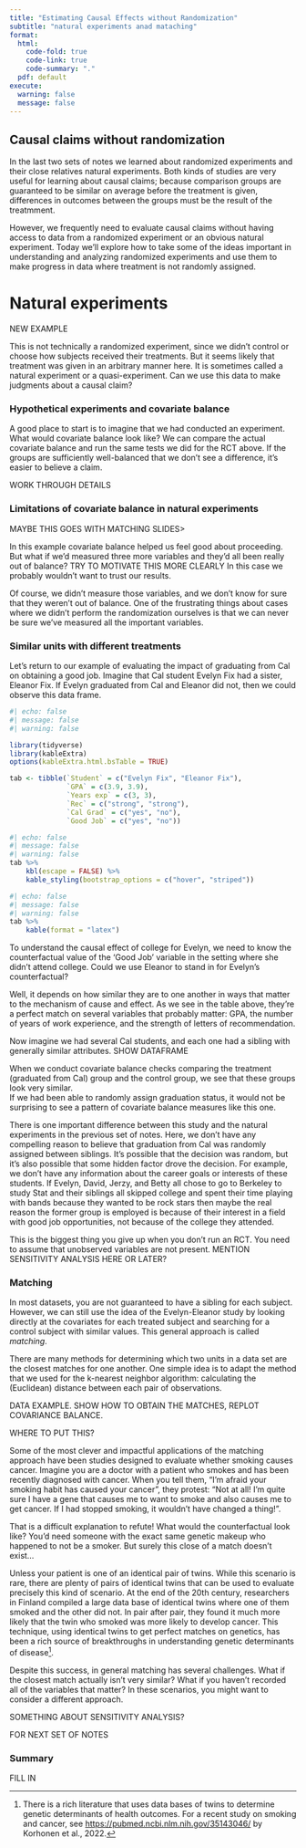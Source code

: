 ```yaml
---
title: "Estimating Causal Effects without Randomization"
subtitle: "natural experiments anad mataching"
format:
  html:
    code-fold: true
    code-link: true
    code-summary: "."
  pdf: default
execute: 
  warning: false
  message: false
---
```


## Causal claims without randomization

In the last two sets of notes we learned about randomized experiments and their
close relatives natural experiments.  Both kinds of studies are very useful
for learning about causal claims; because comparison groups are guaranteed
to be similar on average before the treatment is given, differences in 
outcomes between the groups must be the result of the treatmment.

However, we frequently need to evaluate causal claims without having access
to data from a randomized experiment or an obvious natural experiment. Today
we'll explore how to take some of the ideas important in understanding and
analyzing randomized experiments and use them to make progress in data
where treatment is not randomly assigned.

# Natural experiments

NEW EXAMPLE

This is not technically a randomized experiment, since we didn't control or
choose how subjects received their treatments.  But it seems likely that
treatment was given in an arbitrary manner here. It is sometimes called a 
natural experiment or a quasi-experiment.
Can we use this data to
make judgments about a causal claim?

### Hypothetical experiments and covariate balance

A good place to start is to imagine that we had conducted an experiment.  What
would covariate balance look like?  We can compare the actual covariate balance
and run the same tests we did for the RCT above.  If the groups are sufficiently
well-balanced that we don't see a difference, it's easier to believe a claim.

WORK THROUGH DETAILS

### Limitations of covariate balance in natural experiments

MAYBE THIS GOES WITH MATCHING SLIDES>

In this example covariate balance helped us feel good about proceeding.  But
what if we'd measured three more variables and they'd all been really out of balance?
TRY TO MOTIVATE THIS MORE CLEARLY
In this case we probably wouldn't want to trust our results.


Of course, we didn't measure those variables, and we don't know for sure that
they weren't out of balance. One of the frustrating things about cases where we 
didn't perform the randomization ourselves is that we can never be sure we've measured 
all the important variables.



### Similar units with different treatments

Let's return to our example of evaluating the impact of graduating from Cal on
obtaining a good job.
Imagine that Cal student Evelyn Fix had a sister, Eleanor Fix. If Evelyn graduated from Cal and Eleanor did not, then we could observe this data frame.

```r
#| echo: false
#| message: false
#| warning: false

library(tidyverse)
library(kableExtra)
options(kableExtra.html.bsTable = TRUE)

tab <- tibble(`Student` = c("Evelyn Fix", "Eleanor Fix"),
              `GPA` = c(3.9, 3.9),
              `Years exp` = c(3, 3),
              `Rec` = c("strong", "strong"),
              `Cal Grad` = c("yes", "no"),
              `Good Job` = c("yes", "no"))
```

::: {.content-hidden unless-format="html"}
```r
#| echo: false
#| message: false
#| warning: false
tab %>%
    kbl(escape = FALSE) %>%
    kable_styling(bootstrap_options = c("hover", "striped"))
```
:::

::: {.content-hidden unless-format="pdf"}
```r
#| echo: false
#| message: false
#| warning: false
tab %>%
    kable(format = "latex")
```
:::

To understand the causal effect of college for Evelyn, we need to know the 
counterfactual value of the 'Good Job' variable in the setting where she didn't 
attend college. Could we use Eleanor to stand in for Evelyn's counterfactual?

Well, it depends on how similar they are to one another in ways that matter to the mechanism of cause and effect. As we see in the table above, they're a perfect match on several variables that probably matter: GPA, the number of years of work experience, and the strength of letters of recommendation.  

Now imagine we had several Cal students, and each one had a sibling with generally
similar attributes.
SHOW DATAFRAME

When we conduct covariate balance checks comparing the treatment (graduated from
Cal) group and the control group, we see that these groups look very similar.  
If we had been able to randomly assign graduation status, it would not be 
surprising to see a pattern of covariate balance measures like this one.

There is one important difference between this study and the natural experiments
in the previous set of notes.  Here, we don't have any compelling reason to
believe that graduation from Cal was randomly assigned between siblings. It's
possible that the decision was random, but it's also possible that some hidden
factor drove the decision.  For example, we don't have any information about the
career goals or interests of these students.  If Evelyn, David, Jerzy, and Betty
all chose to go to Berkeley to study Stat and their siblings all skipped college
and spent their time playing with bands because they wanted to be rock stars
then maybe the real reason the former group is employed is because of their interest
in a field with good job opportunities, not because of the college they attended.



This is the biggest thing you give up when you don't run an RCT.  You need to assume
that unobserved variables are not present.  MENTION SENSITIVITY ANALYSIS HERE OR LATER?

### Matching

In most datasets, you are not guaranteed to have a sibling for each subject. 
However, we can still use the idea of the Evelyn-Eleanor study by looking directly
at the covariates for each treated subject and searching for a control subject
with similar values. This general approach is called *matching*.


There are many methods for determining which two units in a data set are the closest matches for one another. One simple idea is to adapt the method that we used for the k-nearest neighbor algorithm: calculating the (Euclidean) distance between each pair of observations.

DATA EXAMPLE.  SHOW HOW TO OBTAIN THE MATCHES, REPLOT COVARIANCE BALANCE.
 


WHERE TO PUT THIS?

Some of the most clever and impactful applications of the matching approach have been studies designed to evaluate whether smoking causes cancer. Imagine you are a doctor with a patient who smokes and has been recently diagnosed with cancer. When you tell them, "I'm afraid your smoking habit has caused your cancer", they protest: "Not at all! I'm quite sure I have a gene that causes me to want to smoke and also causes me to get cancer. If I had stopped smoking, it wouldn't have changed a thing!".

That is a difficult explanation to refute! What would the counterfactual look like? You'd need someone with the exact same genetic makeup who happened to not be a smoker. But surely this close of a match doesn't exist...

Unless your patient is one of an identical pair of twins. While this scenario is rare, there are plenty of pairs of identical twins that can be used to evaluate precisely this kind of scenario. At the end of the 20th century, researchers in Finland compiled a large data base of identical twins where one of them smoked and the other did not. In pair after pair, they found it much more likely that the twin who smoked was more likely to develop cancer. This technique, using identical twins to get perfect matches on genetics, has been a rich source of breakthroughs in understanding genetic determinants of disease[^twins].

[^twins]: There is a rich literature that uses data bases of twins to determine genetic determinants of health outcomes. For a recent study on smoking and cancer, see [https://pubmed.ncbi.nlm.nih.gov/35143046/](Cancer in twin pairs discordant for smoking: The Nordic Twin Study of Cancer) by Korhonen et al., 2022.

Despite this success, in general matching has several challenges. What if the closest match actually isn't very similar? What if you haven't recorded all of the variables that matter? In these scenarios, you might want to consider a different approach.

<!-- Use example of highway overpass study -->

SOMETHING ABOUT SENSITIVITY ANALYSIS?



FOR NEXT SET OF NOTES


### Summary

FILL IN


